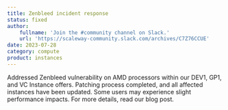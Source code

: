 ```yaml
---
title: Zenbleed incident response
status: fixed
author:
    fullname: 'Join the #community channel on Slack.'
    url: 'https://scaleway-community.slack.com/archives/C7Z76CCUE'
date: 2023-07-28
category: compute
product: instances
---
```


Addressed Zenbleed vulnerability on AMD processors within our DEV1, GP1, and VC Instance offers. Patching process completed, and all affected instances have been updated. Some users may experience slight performance impacts. For more details, read our blog post.

